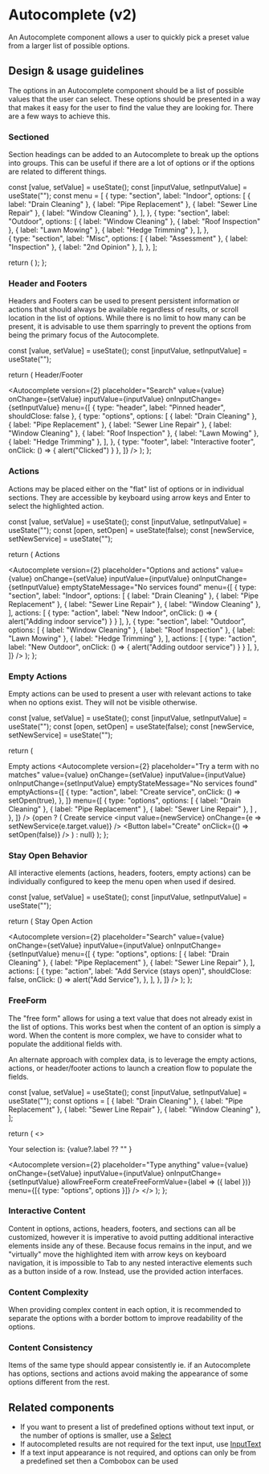 
<Meta
  title="Components/Forms and Inputs/Autocomplete/Web (v2)"
  component={Autocomplete}
/>

# Autocomplete (v2)

An Autocomplete component allows a user to quickly pick a preset value from a
larger list of possible options.

## Design & usage guidelines

The options in an Autocomplete component should be a list of possible values
that the user can select. These options should be presented in a way that makes
it easy for the user to find the value they are looking for. There are a few
ways to achieve this.

### Sectioned

Section headings can be added to an Autocomplete to break up the options into
groups. This can be useful if there are a lot of options or if the options are
related to different things.

  const [value, setValue] = useState();
  const [inputValue, setInputValue] = useState("");
  const menu = [
    {
      type: "section",
      label: "Indoor",
      options: [
        { label: "Drain Cleaning" },
        { label: "Pipe Replacement" },
        { label: "Sewer Line Repair" },
        { label: "Window Cleaning" },
      ],
    },
    {
      type: "section",
      label: "Outdoor",
      options: [
        { label: "Window Cleaning" },
        { label: "Roof Inspection" },
        { label: "Lawn Mowing" },
        { label: "Hedge Trimming" },
      ],
    },      
    {
      type: "section",
      label: "Misc",
      options: [
        { label: "Assessment" },
        { label: "Inspection" },
        { label: "2nd Opinion" },
      ],
    },
  ];

return ( <Autocomplete
      version={2}
      placeholder="Search"
      value={value}
      onChange={setValue}
      inputValue={inputValue}
      onInputChange={setInputValue}
      menu={menu}
    /> ); };

<Canvas>
  <AutocompleteV2SectionedExample />
</Canvas>

### Header and Footers

Headers and Footers can be used to present persistent information or actions
that should always be available regardless of results, or scroll location in the
list of options. While there is no limit to how many can be present, it is
advisable to use them sparringly to prevent the options from being the primary
focus of the Autocomplete.

  const [value, setValue] = useState();
  const [inputValue, setInputValue] = useState("");

return ( <Content> <Heading level={5}>Header/Footer</Heading>

<Autocomplete
  version={2} 
  placeholder="Search" 
  value={value} 
  onChange={setValue}
  inputValue={inputValue} 
  onInputChange={setInputValue} 
  menu={[ { type: "header",
  label: "Pinned header", shouldClose: false }, { type: "options", options: [ 
    { label: "Drain Cleaning" }, { label: "Pipe Replacement" }, { label: "Sewer Line Repair" }, 
    { label: "Window Cleaning" }, { label: "Roof Inspection" }, { label: "Lawn Mowing" }, { label: "Hedge Trimming" }, 
    ], 
  }, { type: "footer", label: "Interactive footer", onClick: () => { alert("Clicked") } }, 
  ]} /> 
</Content> );
};

<Canvas>
  <AutocompleteV2HeaderFooterExample />
</Canvas>

### Actions

Actions may be placed either on the "flat" list of options or in individual
sections. They are accessible by keyboard using arrow keys and Enter to select
the highlighted action.

  const [value, setValue] = useState();
  const [inputValue, setInputValue] = useState("");
  const [open, setOpen] = useState(false);
  const [newService, setNewService] = useState("");

return ( <Content> <Heading level={5}>Actions</Heading>

<Autocomplete
  version={2} 
  placeholder="Options and actions" 
  value={value} 
  onChange={setValue}
  inputValue={inputValue} 
  onInputChange={setInputValue} 
  emptyStateMessage="No services found" 
  menu={[ { type: "section", label: "Indoor", options: [ 
    { label: "Drain Cleaning" }, { label: "Pipe Replacement" }, { label: "Sewer Line Repair" }, 
    { label: "Window Cleaning" }, 
  ], 
  actions: [ { type: "action", label: "New Indoor", onClick: () => { alert("Adding indoor service") } } ], }, 
  { type: "section", label: "Outdoor", options: [ { label: "Window Cleaning" }, 
  { label: "Roof Inspection" }, { label: "Lawn Mowing" }, { label: "Hedge Trimming" }, 
  ],
  actions: [ { type: "action", label: "New Outdoor", onClick: () => { alert("Adding outdoor service") } } ], 
  },  
 ]} /> 
 </Content> ); };

<Canvas>
  <AutocompleteV2ActionsExample />
</Canvas>

### Empty Actions

Empty actions can be used to present a user with relevant actions to take when
no options exist. They will not be visible otherwise.

  const [value, setValue] = useState();
  const [inputValue, setInputValue] = useState("");
  const [open, setOpen] = useState(false);
  const [newService, setNewService] = useState("");

return ( <Content>

<Heading level={5}>Empty actions</Heading> 
<Autocomplete
  version={2} 
  placeholder="Try a term with no matches" 
  value={value}
  onChange={setValue} 
  inputValue={inputValue} 
  onInputChange={setInputValue}
  emptyStateMessage="No services found" 
  emptyActions={[ { type: "action", label: "Create service", onClick: () => setOpen(true), }, ]} 
  menu={[ { type: "options",
    options: [ { label: "Drain Cleaning" }, { label: "Pipe Replacement" }, { label: "Sewer Line Repair" }, ]
    , }, 
  ]} /> 
{open ? ( <Content> <Heading level={5}>Create service</Heading> 
<input value={newService} onChange={e => setNewService(e.target.value)} /> 
<Button label="Create" onClick={() => setOpen(false)} /> </Content> ) : null} </Content> ); };

<Canvas>
  <AutocompleteV2EmptyActionsExample />
</Canvas>

### Stay Open Behavior

All interactive elements (actions, headers, footers, empty actions) can be
individually configured to keep the menu open when used if desired.

  const [value, setValue] = useState();
  const [inputValue, setInputValue] = useState("");

return ( <Content> <Heading level={5}>Stay Open Action</Heading>

<Autocomplete
  version={2} 
  placeholder="Search" 
  value={value} 
  onChange={setValue}
  inputValue={inputValue} 
  onInputChange={setInputValue} 
  menu={[ { type: "options", options: [ 
    { label: "Drain Cleaning" }, { label: "Pipe Replacement" }, { label: "Sewer Line Repair" }, 
    ], 
  actions: [ 
    { type: "action", label: "Add Service (stays open)", shouldClose: false, onClick: () => alert("Add Service"), }, 
  ], },
]} /> 
</Content> ); };

<Canvas>
  <AutocompleteV2StayOpenExample />
</Canvas>

### FreeForm

The "free form" allows for using a text value that does not already exist in the
list of options. This works best when the content of an option is simply a word.
When the content is more complex, we have to consider what to populate the
additional fields with.

An alternate approach with complex data, is to leverage the empty actions,
actions, or header/footer actions to launch a creation flow to populate the
fields.

  const [value, setValue] = useState();
  const [inputValue, setInputValue] = useState("");
  const options = [
    { label: "Drain Cleaning" },
    { label: "Pipe Replacement" },
    { label: "Sewer Line Repair" },
    { label: "Window Cleaning" },
  ];

return ( <> <p>Your selection is: {value?.label ?? "" }</p> <Autocomplete
version={2} placeholder="Type anything" value={value} onChange={setValue}
inputValue={inputValue} onInputChange={setInputValue} allowFreeForm
createFreeFormValue={label => ({ label })} menu={[{ type: "options", options }]}
/> </> ); };

<Canvas>
  <AutocompleteV2FreeFormExample />
</Canvas>

### Interactive Content

Content in options, actions, headers, footers, and sections can all be
customized, however it is imperative to avoid putting additional interactive
elements inside any of these. Because focus remains in the input, and we
"virtually" move the highlighted item with arrow keys on keyboard navigation, it
is impossible to Tab to any nested interactive elements such as a button inside
of a row. Instead, use the provided action interfaces.

### Content Complexity

When providing complex content in each option, it is recommended to separate the
options with a border bottom to improve readability of the options.

### Content Consistency

Items of the same type should appear consistently ie. if an Autocomplete has
options, sections and actions avoid making the appearance of some options
different from the rest.

## Related components

- If you want to present a list of predefined options without text input, or the
  number of options is smaller, use a [Select](/components/Select)
- If autocompleted results are not required for the text input, use
  [InputText](/components/InputText)
- If a text input appearance is not required, and options can only be from a
  predefined set then a Combobox can be used
